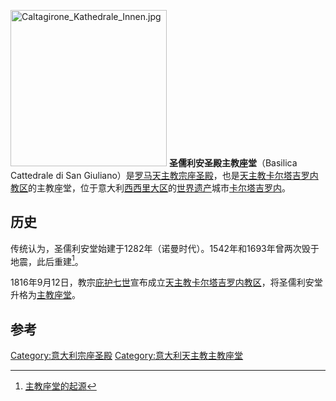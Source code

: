 [[File:Caltagirone_Kathedrale_Innen.jpg|250px]]
'''圣儒利安圣殿主教座堂'''（Basilica Cattedrale di San Giuliano）是[[罗马天主教|罗马天主教]][[宗座圣殿|宗座圣殿]]，也是[[天主教卡尔塔吉罗内教区|天主教卡尔塔吉罗内教区]]的主教座堂，位于意大利[[西西里大区|西西里大区]]的[[世界遗产|世界遗产]]城市[[卡尔塔吉罗内|卡尔塔吉罗内]]。

== 历史 ==
传统认为，圣儒利安堂始建于1282年（诺曼时代）。1542年和1693年曾两次毁于地震，此后重建<ref>[http://siusa.archivi.beniculturali.it/cgi-bin/pagina.pl?TipoPag=prodente&Chiave=46120 主教座堂的起源]</ref>。

1816年9月12日，教宗[[庇护七世|庇护七世]]宣布成立[[天主教卡尔塔吉罗内教区|天主教卡尔塔吉罗内教区]]，将圣儒利安堂升格为[[主教座堂|主教座堂]]。

== 参考 ==
<references/>
[[Category:意大利宗座圣殿|Category:意大利宗座圣殿]]
[[Category:意大利天主教主教座堂|Category:意大利天主教主教座堂]]